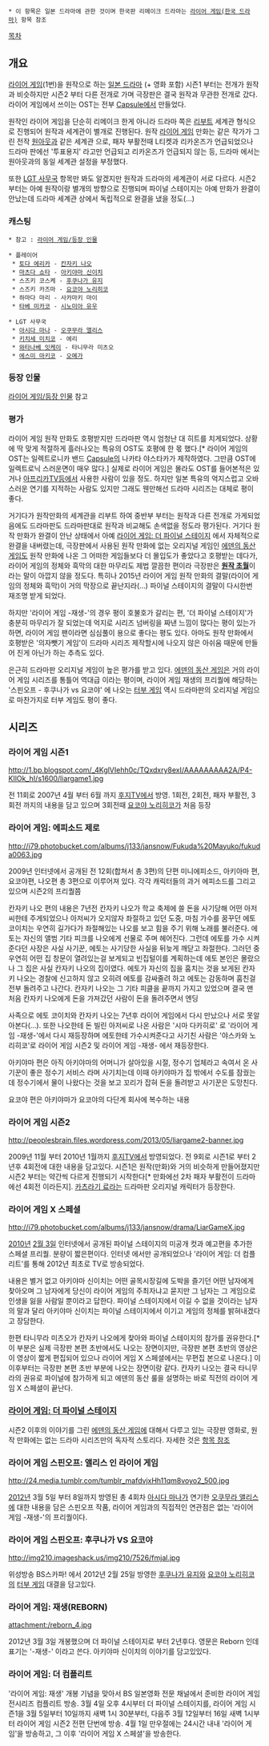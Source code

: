  * 이 항목은 일본 드라마에 관한 것이며 한국판 리메이크 드라마는 [[라이어 게임(한국 드라마)]] 항목 참조

[[목차]]
== 개요 ==
[[라이어 게임]](1번)을 원작으로 하는 [[일본 드라마]] (+ 영화 포함) 시즌1 부터는 전개가 원작과 비슷하지만 시즌2 부터 다른 전개로 가며 극장판은 결국 원작과 무관한 전개로 갔다. 라이어 게임에서 쓰이는 OST는 전부 [[Capsule]]에서 만들었다.

원작인 라이어 게임을 단순히 리메이크 한게 아니라 드라마 쪽은 [[리부트]] 세계관 형식으로 진행되어 원작과 세계관이 별개로 진행된다. 원작 [[라이어 게임]] 만화는 같은 작가가 그린 전작 [[원아웃]]과 같은 세계관 으로, 패자 부활전때 L티켓과 리카온즈가 언급되었으나 드라마 판에선 '투표용지' 라고만 언급되고 리카온즈가 언급되지 않는 등, 드라마 에서는 원아웃과의 동일 세계관 설정을 부정했다.

또한 [[LGT 사무국]] 항목만 봐도 알겠지만 원작과 드라마의 세계관이 서로 다르다. 시즌2 부터는 아예 원작이랑 별개의 방향으로 진행되며 파이널 스테이지는 아예 만화가 완결이 안났는데 드라마 세계관 상에서 독립적으로 완결을 냈을 정도(…)


=== 캐스팅 ===
 * 참고 : [[라이어 게임/등장 인물]]

 * 플레이어
  * [[토다 에리카]] - [[칸자키 나오]]
  * [[마츠다 쇼타]] - [[아키야마 신이치]]
  * 스즈키 코스케 - [[후쿠나가 유지]]
  * 스즈키 카즈마 - [[요코야 노리히코]]
  * 하마다 마리 - 사카마키 마이
  * [[타베 미카코]] - [[시노미아 유우]]

 * LGT 사무국
  * [[아시다 마나]] - [[오쿠무라 앨리스]]
  * [[키치세 미치코]] - 에리
  * [[와타나베 잇케이]] - 타니무라 미츠오
  * [[에스미 마키코]] - [[오메가(라이어 게임)|오메가]]

=== 등장 인물 ===
[[라이어 게임/등장 인물]] 참고

=== 평가 ===
라이어 게임 원작 만화도 호평받지만 드라마판 역시 엄청난 대 히트를 치게되었다. 상황에 딱 맞게 적절하게 흘러나오는 특유의 OST도 호평에 한 몫 했다.[* 라이어 게임의 OST는 일렉트로니카 밴드 [[Capsule]]의 나카타 야스타카가 제작하였다. 그만큼 OST에 일렉트로닉 스러운면이 매우 많다.] 실제로 라이어 게임은 몰라도 OST를 들어본적은 있거나 [[아프리카TV]]등에서 사용한 사람이 있을 정도. 하지만 일본 특유의 억지스럽고 오바스러운 연기를 지적하는 사람도 있지만 그래도 웬만해선 드라마 시리즈는 대체로 평이 좋다.

거기다가 원작만화의 세계관을 리부트 하여 중반부 부터는 원작과 다른 전개로 가게되었음에도 드라마판도 드라마판대로 원작과 비교해도 손색없을 정도라 평가된다. 거기다 원작 만화가 완결이 안난 상태에서 아예 [[라이어 게임: 더 파이널 스테이지]] 에서 자체적으로 완결을 내버렸는데, 극장판에서 사용된 원작 만화에 없는 오리지널 게임인 [[에덴의 동산 게임]]도 원작 만화에 나온 그 어떠한 게임들보다 더 몰입도가 좋았다고 호평받는 데다가, 라이어 게임의 정체와 흑막의 대한 마무리도 제법 깔끔한 편이라 극장판은 '''[[원작 초월]]'''이라는 말이 아깝지 않을 정도다. 특히나 2015년 라이어 게임 원작 만화의 결말(라이어 게임의 정체와 흑막)이 거의 막장으로 끝난지라(…) 파이널 스테이지의 결말이 다시한번 재조명 받게 되었다.

하지만 '라이어 게임 -재생-'의 경우 평이 호불호가 갈리는 편, '더 파이널 스테이지'가 충분히 마무리가 잘 되었는데 억지로 시리즈 넘버링을 짜낸 느낌이 많다는 평이 있는가 하면, 라이어 게임 팬이라면 심심풀이 용으로 좋다는 평도 있다. 아마도 원작 만화에서 호평받은 '의자뺏기 게임'이 드라마 시리즈 제작할시에 나오지 않은 아쉬움 때문에 만들어 진게 아닌가 하는 추측도 있다.

은근히 드라마판 오리지널 게임이 높은 평가를 받고 있다. [[에덴의 동산 게임]]은 거의 라이어 게임 시리즈를 통틀어 역대급 이라는 평이며, 라이어 게임 재생의 프리퀄에 해당하는 '스핀오프 - 후쿠나가 vs 요코야' 에 나오는 [[터부 게임]] 역시 드라마판의 오리지널 게임으로 마찬가지로 터부 게임도 평이 좋다.
== 시리즈 ==
=== 라이어 게임 시즌1 ===
http://1.bp.blogspot.com/_4KglVIehh0c/TQxdxry8exI/AAAAAAAAA2A/P4-KIlOk_hI/s1600/liargame1.jpg

전 11회로 2007년 4월 부터 6월 까지 [[후지TV]]에서 방영. 1회전, 2회전, 패자 부활전, 3회전 까지의 내용을 담고 있으며 3회전때 [[요코야 노리히코]]가 처음 등장

=== 라이어 게임: 에피소드 제로 ===
http://i79.photobucket.com/albums/j133/jansnow/Fukuda%20Mayuko/fukuda0063.jpg

2009년 인터넷에서 공개된 전 12회(합쳐서 총 3편)의 단편 미니에피소드, 아키아마 편, 요코야편, 나오편 총 3편으로 이루어져 있다. 각각 캐릭터들의 과거 에피소드를 그리고 있으며 시즌2의 프리퀄쯤

칸자키 나오 편의 내용은 7년전 칸자키 나오가 학교 축제에 쓸 돈을 사기당해 어떤 아저씨한테 주게되었으나 아저씨가 오지않자 좌절하고 있던 도중, 마침 가수를 꿈꾸던 에토 코이치는 우연히 길가다가 좌절해있는 나오를 보고 힘을 주기 위해 노래를 불러준다. 에토는  자신의 앨범 기타 피크를 나오에게 선물로 주며 헤어진다. 그런데 에토를 가수 시켜준다던 사장은 사실 사기꾼, 에토는 사기당한 사실을 뒤늦게 깨닫고 좌절한다. 그러던 중 우연히 어떤 집 창문이 열려있는걸 보게되고 빈집털이를 계획하는데 에토 본인은 몰랐으나 그 집은 사실 칸자키 나오의 집이였다. 에토가 자신의 집을 훔치는 것을 보게된 칸자키 나오는 경찰에 신고하지 않고 오히려 에토를 감싸줄려 하고 에토는 감동하며 훔친걸 전부 돌려주고 나간다. 칸자키 나오는 그 기타 피클을 끝까지 가지고 있었으며 결국 맨 처음 칸자키 나오에게 돈을 가져갔던 사람이 돈을 돌려주면서 엔딩

사족으로 에토 코이치와 칸자키 나오는 7년후 라이어 게임에서 다시 만났으나 서로 못알아본다(…). 또한 나오한테 돈 빌린 아저씨로 나온 사람은 '시마 다카히로' 로 '라이어 게임 -재생-'에서 다시 재등장하며 에토한테 가수시켜준다고 사기친 사람은 '야스카와 노리히코'로 라이어 게임 시즌2 및 라이어 게임 -재생- 에서 재등장한다.

아키야마 편은 아직 아키야마의 어머니가 살아있을 시절, 정수기 업체라고 속여서 온 사기꾼이 좋은 정수기 서비스 라며 사기치는데 이때 아키야마가 집 밖에서 수도를 잠궜는데 정수기에서 물이 나왔다는 것을 보고 꼬리가 잡혀 돈을 돌려받고 사기꾼은 도망친다.

요코야 편은 아키야마가 요코야의 다단계 회사에 복수하는 내용

=== 라이어 게임 시즌2 ===
http://peoplesbrain.files.wordpress.com/2013/05/liargame2-banner.jpg

2009년 11월 부터 2010년 1월까지 [[후지TV]]에서 방영되었다. 전 9회로 시즌1로 부터 2년후 4회전에 대한 내용을 담고있다. 시즌1은 원작(만화)와 거의 비슷하게 만들어졌지만 시즌2 부터는 약간씩 다르게 진행되기 시작한다[* 만화에선 2차 패자 부활전이 드라마에선 4회전 이라든지]. [[카츠라기 료]]라는 드라마판 오리지널 캐릭터가 등장한다.

=== 라이어 게임 X 스페셜 ===
http://i79.photobucket.com/albums/j133/jansnow/drama/LiarGameX.jpg

[[2010년]] [[2월 3일]] 인터넷에서 공개된 파이널 스테이지의 미공개 컷과 예고편을 추가한 스페셜 프리퀄. 분량이 짧은편이다. 인터넷 에서만 공개되었으나 '라이어 게임: 더 컴플리트'를 통해 2012년 최초로 TV로 방송되었다.

내용은 별거 없고 아키야마 신이치는 어떤 골목시장길에 도박을 즐기던 어떤 남자에게 찾아오며 그 남자에게 당신이 라이어 게임의 주최자냐고 묻지만 그 남자는 그 게임으로 인생을 잃을 사람일 뿐이라고 답한다. 파이널 스테이지에서 이길 수 없을 것이라는 남자의 말과 달리 아키야마 신이치는 파이널 스테이지에서 이기고 게임의 정체를 밝혀내겠다고 장담한다.

한편 타니무라 미츠오가 칸자키 나오에게 찾아와 파이널 스테이지의 참가를 권유한다.[* 이 부분은 실제 극장판 본편 초반에서도 나오는 장면이지만, 극장판 본편 초반의 영상은 이 영상이 짧게 편집되어 있으나 라이어 게임 X 스페셜에서는 무편집 본으로 나온다.] 이 이후부터는 극장판 본편 초반 부분에 나오는 장면이랑 같다. 칸자키 나오는 결국 타니무라의 권유로 파이널에 참가하게 되고 에덴의 동산 룰을 설명하는 바로 직전의 라이어 게임 X 스페셜이 끝난다.

=== [[라이어 게임: 더 파이널 스테이지]] ===
시즌2 이후의 이야기를 그린 [[에덴의 동산 게임]]에 대해서 다루고 있는 극장판 영화로, 원작 만화에는 없는 드라마 시리즈만의 독자적 스토리다. 자세한 것은 [[라이어 게임: 더 파이널 스테이지|항목 참조]]

=== 라이어 게임 스핀오프: 앨리스 인 라이어 게임 ===
http://24.media.tumblr.com/tumblr_mafdvjxHh11qm8voyo2_500.jpg

[[2012년]] 3월 5일 부터 8일까지 방영된 총 4회차 [[아시다 마나]]가 연기한 [[오쿠무라 앨리스]]에 대한 내용을 담은 스핀오프 작품, 라이어 게임과의 직접적인 연관점은 없는 '라이어 게임 -재생-'의 프리퀄이다.

=== 라이어 게임 스핀오프: 후쿠나가 VS 요코야 ===
http://img210.imageshack.us/img210/7526/fmjal.jpg

위성방송 BS스카파! 에서 2012년 2월 25일 방영한 [[후쿠나가 유지]]와 [[요코야 노리히코]]의 [[터부 게임]] 대결을 담고있다.

=== 라이어 게임: 재생(REBORN) ===
attachment:/reborn_4.jpg

2012년 3월 3일 개봉했으며 더 파이널 스테이지로 부터 2년후다. 영문은 Reborn 인데 표기는 '-재생-' 이라고 쓴다. 아키야마 신이치의 이야기를 담고있있다.

=== 라이어 게임: 더 컴플리트 ===
'라이어 게임: 재생' 개봉 기념을 맞아서 BS 일본영화 전문 채널에서 준비한 라이어 게임 전시리즈 컴플리트 방송. 3월 4일 오후 4시부터 더 파이널 스테이지를, 라이어 게임 시즌1을 3월 5일부터 10일까지 새벽 1시 30분부터, 다음주 3월 12일부터 16일 새벽 1시부터 라이어 게임 시즌2 전편 단번에 방송. 4월 1일 만우절에는 24시간 내내 '라이어 게임'을 방송하고, 그 이후 '라이어 게임 X 스페셜'을 방송한다.

